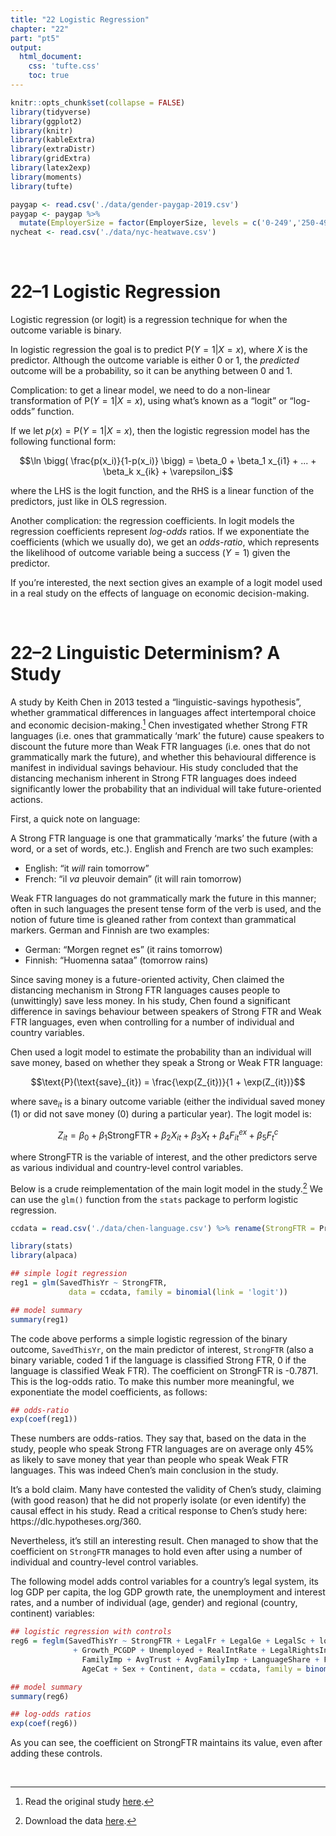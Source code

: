 ```yaml
---
title: "22 Logistic Regression"
chapter: "22"
part: "pt5"
output:
  html_document:
    css: 'tufte.css'
    toc: true
---
```


```r
knitr::opts_chunk$set(collapse = FALSE)
library(tidyverse)
library(ggplot2)
library(knitr)
library(kableExtra)
library(extraDistr)
library(gridExtra)
library(latex2exp)
library(moments)
library(tufte)
```

```r
paygap <- read.csv('./data/gender-paygap-2019.csv')
paygap <- paygap %>%
  mutate(EmployerSize = factor(EmployerSize, levels = c('0-249','250-499','500-999','1000-4999','5000-19999','20000+')))
nycheat <- read.csv('./data/nyc-heatwave.csv')
```

\newcommand{\E}{\text{E}}
\newcommand{\Var}{\text{Var}}
\newcommand{\SD}{\text{SD}}
\newcommand{\SE}{\text{SE}}
\newcommand{\Cov}{\text{Cov}}
\newcommand{\Cor}{\text{Cor}}
\renewcommand{\P}{\text{P}}
\newcommand{\pd}[2]{\frac{\partial #1}{\partial #2}}
\newcommand{\sumin}{\sum_i^n}
\newcommand{\Bias}{\text{Bias}}

\ 

# 22--1 Logistic Regression 

Logistic regression (or logit) is a regression technique for when the outcome variable is binary.   

In logistic regression the goal is to predict $\P(Y=1|X=x)$, where $X$ is the predictor. Although the outcome variable is either 0 or 1, the *predicted* outcome will be a probability, so it can be anything between 0 and 1.   

Complication: to get a linear model, we need to do a non-linear transformation of $\P(Y=1|X=x)$, using what's known as a “logit” or “log-odds” function.   

If we let $p(x) = \P(Y=1|X=x)$, then the logistic regression model has the following functional form:

$$\ln \bigg(  \frac{p(x_i)}{1-p(x_i)} \bigg) = \beta_0 + \beta_1 x_{i1} + ... + \beta_k x_{ik} + \varepsilon_i$$

where the LHS is the logit function, and the RHS is a linear function of the predictors, just like in OLS regression. 

Another complication: the regression coefficients. In logit models the regression coefficients represent *log-odds* ratios. If we exponentiate the coefficients (which we usually do), we get an *odds-ratio*, which represents the likelihood of outcome variable being a success ($Y=1$) given the predictor.   

If you're interested, the next section gives an example of a logit model used in a real study on the effects of language on economic decision-making.  



\ 

# 22--2 Linguistic Determinism? A Study 

A study by Keith Chen in 2013 tested a “linguistic-savings hypothesis”, whether grammatical differences in languages affect intertemporal choice and economic decision-making.^[Read the original study <a href="./downloads/chen-language.pdf" download>here</a>.] Chen investigated whether Strong FTR languages (i.e. ones that grammatically ‘mark’ the future) cause speakers to discount the future more than Weak FTR languages (i.e. ones that do not grammatically mark the future), and whether this behavioural difference is manifest in individual savings behaviour. His study concluded that the distancing mechanism inherent in Strong FTR languages does indeed significantly lower the probability that an individual will take future-oriented actions. 

First, a quick note on language:   

A Strong FTR language is one that grammatically 'marks' the future (with a word, or a set of words, etc.). English and French are two such examples:  

- English: "it *will* rain tomorrow"  
- French: "il *va* pleuvoir demain" (it will rain tomorrow)

Weak FTR languages do not grammatically mark the future in this manner; often in such languages the present tense form of the verb is used, and the notion of future time is gleaned rather from context than grammatical markers. German and Finnish are two examples:  

- German: "Morgen regnet es" (it rains tomorrow)  
- Finnish: "Huomenna sataa" (tomorrow rains)  

Since saving money is a future-oriented activity, Chen claimed the distancing mechanism in Strong FTR languages causes people to (unwittingly) save less money. In his study, Chen found a significant difference in savings behaviour between speakers of Strong FTR and Weak FTR languages, even when controlling for a number of individual and country variables.  

Chen used a logit model to estimate the probability than an individual will save money, based on whether they speak a Strong or Weak FTR language:

$$\P(\text{save}_{it}) = \frac{\exp(Z_{it})}{1 + \exp(Z_{it})}$$

where $\text{save}_{it}$ is a binary outcome variable (either the individual saved money (1) or did not save money (0) during a particular year). The logit model is:

$$Z_{it} = \beta_{0} + \beta_{1} \text{StrongFTR} + \beta_{2} X_{it} + \beta_{3} X_{t} + \beta_{4} F_{it}^{ex} + \beta_{5} F_{t}^{c}$$

where $\text{StrongFTR}$ is the variable of interest, and the other predictors serve as various individual and country-level control variables.   

Below is a crude reimplementation of the main logit model in the study.^[Download the data <a href="./data/chen-language.csv" download>here</a>.] We can use the `glm()` function from the `stats` package to perform logistic regression.  

```r
ccdata = read.csv('./data/chen-language.csv') %>% rename(StrongFTR = PredictionFTR)
```


```r
library(stats)
library(alpaca)

## simple logit regression
reg1 = glm(SavedThisYr ~ StrongFTR,
             data = ccdata, family = binomial(link = 'logit'))

## model summary
summary(reg1)
```

The code above performs a simple logistic regression of the binary outcome, `SavedThisYr`, on the main predictor of interest, `StrongFTR` (also a binary variable, coded 1 if the language is classified Strong FTR, 0 if the language is classified Weak FTR). The coefficient on StrongFTR is -0.7871. This is the log-odds ratio. To make this number more meaningful, we exponentiate the model coefficients, as follows:

```r
## odds-ratio 
exp(coef(reg1))
```

These numbers are odds-ratios. They say that, based on the data in the study, people who speak Strong FTR languages are on average only 45\% as likely to save money that year than people who speak Weak FTR languages. This was indeed Chen's main conclusion in the study.  

It's a bold claim. Many have contested the validity of Chen's study, claiming (with good reason) that he did not properly isolate (or even identify) the causal effect in his study. Read a critical response to Chen's study here: https://dlc.hypotheses.org/360.  

Nevertheless, it's still an interesting result. Chen managed to show that the coefficient on `StrongFTR` manages to hold even after using a number of individual and country-level control variables.  

The following model adds control variables for a country's legal system, its log GDP per capita, the log GDP growth rate, the unemployment and interest rates, and a number of individual (age, gender) and regional (country, continent) variables: 

```r
## logistic regression with controls
reg6 = feglm(SavedThisYr ~ StrongFTR + LegalFr + LegalGe + LegalSc + logPCGDP
              + Growth_PCGDP + Unemployed + RealIntRate + LegalRightsIndex + TrustMostPpl + 
                FamilyImp + AvgTrust + AvgFamilyImp + LanguageShare + FTRShare | 
                AgeCat + Sex + Continent, data = ccdata, family = binomial(link = 'logit'))

## model summary
summary(reg6)

## log-odds ratios
exp(coef(reg6))
```

As you can see, the coefficient on StrongFTR maintains its value, even after adding these controls.  

\ 
